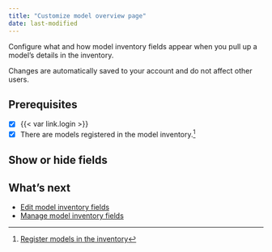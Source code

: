 ```yaml
---
title: "Customize model overview page"
date: last-modified
---
```


Configure what and how model inventory fields appear when you pull up a model's details in the inventory. 

:::{.callout}
Changes are automatically saved to your account and do not affect other users.
:::

::: {.attn}

## Prerequisites

- [x] {{< var link.login >}}
- [x] There are models registered in the model inventory.[^1]

:::

## Show or hide fields


## What's next

- [Edit model inventory fields](edit-model-inventory-fields.qmd)
- [Manage model inventory fields](manage-model-inventory-fields.qmd)


<!-- FOOTNOTES -->

[^1]: [Register models in the inventory](register-models-in-inventory.qmd)
